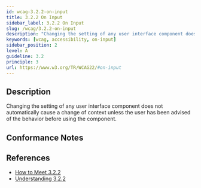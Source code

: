 ```yaml
---
id: wcag-3.2.2-on-input
title: 3.2.2 On Input
sidebar_label: 3.2.2 On Input
slug: /wcag/3.2.2-on-input
description: "Changing the setting of any user interface component does not automatically cause a change of context unless the user has been advised of the behavior before using the component."
keywords: [wcag, accessibility, on-input]
sidebar_position: 2
level: A
guideline: 3.2
principle: 3
url: https://www.w3.org/TR/WCAG22/#on-input
---
```


## Description

Changing the setting of any user interface component does not automatically cause a change of context unless the user has been advised of the behavior before using the component.

## Conformance Notes

<Project name="ads">
  <Support/>
</Project>

<Project name="scix">
  <Support/>
</Project>

## References

- [How to Meet 3.2.2](https://www.w3.org/WAI/WCAG22/quickref/#on-input)
- [Understanding 3.2.2](https://www.w3.org/WAI/WCAG22/Understanding/on-input.html)


